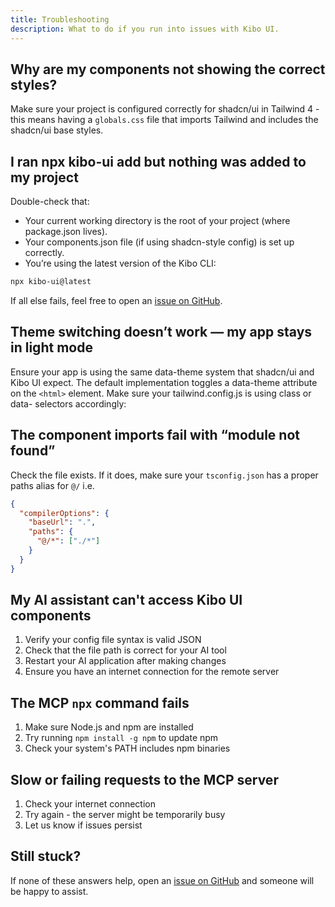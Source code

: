 ```yaml
---
title: Troubleshooting
description: What to do if you run into issues with Kibo UI.
---
```


## Why are my components not showing the correct styles?

Make sure your project is configured correctly for shadcn/ui in Tailwind 4 - this means having a `globals.css` file that imports Tailwind and includes the shadcn/ui base styles.

## I ran npx kibo-ui add but nothing was added to my project

Double-check that:

- Your current working directory is the root of your project (where package.json lives).
- Your components.json file (if using shadcn-style config) is set up correctly.
- You’re using the latest version of the Kibo CLI:

```bash
npx kibo-ui@latest
```

If all else fails, feel free to open an [issue on GitHub](https://github.com/haydenbleasel/kibo/issues).

## Theme switching doesn’t work — my app stays in light mode

Ensure your app is using the same data-theme system that shadcn/ui and Kibo UI expect. The default implementation toggles a data-theme attribute on the `<html>` element. Make sure your tailwind.config.js is using class or data- selectors accordingly:

## The component imports fail with “module not found”

Check the file exists. If it does, make sure your `tsconfig.json` has a proper paths alias for `@/` i.e.

```json
{
  "compilerOptions": {
    "baseUrl": ".",
    "paths": {
      "@/*": ["./*"]
    }
  }
}
```

## My AI assistant can't access Kibo UI components

1. Verify your config file syntax is valid JSON
2. Check that the file path is correct for your AI tool
3. Restart your AI application after making changes
4. Ensure you have an internet connection for the remote server

## The MCP `npx` command fails

1. Make sure Node.js and npm are installed
2. Try running `npm install -g npm` to update npm
3. Check your system's PATH includes npm binaries

## Slow or failing requests to the MCP server

1. Check your internet connection
2. Try again - the server might be temporarily busy
3. Let us know if issues persist

## Still stuck?

If none of these answers help, open an [issue on GitHub](https://github.com/haydenbleasel/kibo/issues) and someone will be happy to assist.
